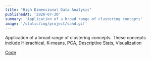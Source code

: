 ```yaml
---
title: "High Dimensional Data Analysis"
publishedAt: '2020-07-30'
summary: 'Application of a broad range of clustering concepts'
image: '/static/img/project/sahd.gif'
---
```

Application of a broad range of clustering concepts. These concepts include Hierachical, K-means, PCA, Descriptive Stats, Visualization



<div class="col-12 col-md-3 offset-md-1 meta">
    <div class="tags"><span class="meta-heading"></span><a href="https://github.com/IsmaelMekene/Statiscal-Analysis-High-Dimension">Code</a><span class="meta-heading"></span><span></span></div>
</div>